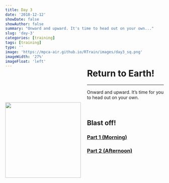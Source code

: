 ```yaml
---
title: Day 3
date: '2018-12-12'
showDate: false
showAuthor: false
summary: "Onward and upward. It's time to head out on your own..."
slug: 'day-3'
categories: [training]
tags: [training]
type: ''
image: 'https://mpca-air.github.io/RTrain/images/day3_sq.png' 
imageWidth: '27%'
imageFloat: 'left'
---
```


![](https://mpca-air.github.io/RTrain/images/day3_sq.png){width="240" style="float: left; margin-right: 20px; margin-top: 94px; margin-bottom: 88px;"}

<h1 style="margin-top:-15px;"> Return to Earth! </h1>
<hr>


Onward and upward. It's time for you to head out on your own.

<br>

<div style="margin-left: 4%;">

# Blast off!

### <i class="fa fa-rocket" style="font-size:24px"></i> [Part 1 (Morning)](../page/day3_am.html) 

### <i class="fa fa-rocket" style="font-size:24px"></i> [Part 2 (Afternoon)](../page/day3_pm.html) 

</div>

<br>

<div style="clear:both;"></div>

<br>
